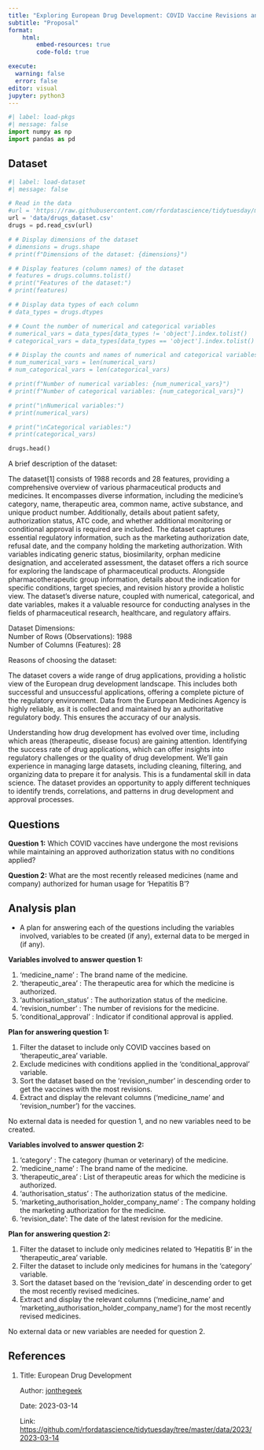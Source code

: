 ```yaml
---
title: "Exploring European Drug Development: COVID Vaccine Revisions and Recent Hepatitis B Medications"
subtitle: "Proposal"
format: 
    html:
        embed-resources: true
        code-fold: true

execute: 
  warning: false
  error: false
editor: visual
jupyter: python3
---
```


```python
#| label: load-pkgs
#| message: false
import numpy as np
import pandas as pd
```

## Dataset

```python
#| label: load-dataset
#| message: false

# Read in the data
#url = 'https://raw.githubusercontent.com/rfordatascience/tidytuesday/master/data/2023/2023-03-14/drugs.csv'
url = 'data/drugs_dataset.csv'
drugs = pd.read_csv(url)

# # Display dimensions of the dataset
# dimensions = drugs.shape
# print(f"Dimensions of the dataset: {dimensions}")

# # Display features (column names) of the dataset
# features = drugs.columns.tolist()
# print("Features of the dataset:")
# print(features)

# # Display data types of each column
# data_types = drugs.dtypes

# # Count the number of numerical and categorical variables
# numerical_vars = data_types[data_types != 'object'].index.tolist()
# categorical_vars = data_types[data_types == 'object'].index.tolist()

# # Display the counts and names of numerical and categorical variables
# num_numerical_vars = len(numerical_vars)
# num_categorical_vars = len(categorical_vars)

# print(f"Number of numerical variables: {num_numerical_vars}")
# print(f"Number of categorical variables: {num_categorical_vars}")

# print("\nNumerical variables:")
# print(numerical_vars)

# print("\nCategorical variables:")
# print(categorical_vars)

drugs.head()
```

A brief description of the dataset:

The dataset\[1\] consists of 1988 records and 28 features, providing a comprehensive overview of various pharmaceutical products and medicines. It encompasses diverse information, including the medicine's category, name, therapeutic area, common name, active substance, and unique product number. Additionally, details about patient safety, authorization status, ATC code, and whether additional monitoring or conditional approval is required are included. The dataset captures essential regulatory information, such as the marketing authorization date, refusal date, and the company holding the marketing authorization. With variables indicating generic status, biosimilarity, orphan medicine designation, and accelerated assessment, the dataset offers a rich source for exploring the landscape of pharmaceutical products. Alongside pharmacotherapeutic group information, details about the indication for specific conditions, target species, and revision history provide a holistic view. The dataset's diverse nature, coupled with numerical, categorical, and date variables, makes it a valuable resource for conducting analyses in the fields of pharmaceutical research, healthcare, and regulatory affairs.

Dataset Dimensions:\
Number of Rows (Observations): 1988\
Number of Columns (Features): 28

Reasons of choosing the dataset:

The dataset covers a wide range of drug applications, providing a holistic view of the European drug development landscape. This includes both successful and unsuccessful applications, offering a complete picture of the regulatory environment. Data from the European Medicines Agency is highly reliable, as it is collected and maintained by an authoritative regulatory body. This ensures the accuracy of our analysis.

Understanding how drug development has evolved over time, including which areas (therapeutic, disease focus) are gaining attention. Identifying the success rate of drug applications, which can offer insights into regulatory challenges or the quality of drug development. We'll gain experience in managing large datasets, including cleaning, filtering, and organizing data to prepare it for analysis. This is a fundamental skill in data science. The dataset provides an opportunity to apply different techniques to identify trends, correlations, and patterns in drug development and approval processes.

## Questions

**Question 1:** Which COVID vaccines have undergone the most revisions while maintaining an approved authorization status with no conditions applied?

**Question 2:** What are the most recently released medicines (name and company) authorized for human usage for 'Hepatitis B'?

## Analysis plan

-   A plan for answering each of the questions including the variables involved, variables to be created (if any), external data to be merged in (if any).

**Variables involved to answer question 1:**

1.  'medicine_name' : The brand name of the medicine.
2.  'therapeutic_area' : The therapeutic area for which the medicine is authorized.
3.  'authorisation_status' : The authorization status of the medicine.
4.  'revision_number' : The number of revisions for the medicine.
5.  'conditional_approval' : Indicator if conditional approval is applied.

**Plan for answering question 1:**

1.  Filter the dataset to include only COVID vaccines based on 'therapeutic_area' variable.
2.  Exclude medicines with conditions applied in the 'conditional_approval' variable.
3.  Sort the dataset based on the 'revision_number' in descending order to get the vaccines with the most revisions.
4.  Extract and display the relevant columns ('medicine_name' and 'revision_number') for the vaccines.

No external data is needed for question 1, and no new variables need to be created.

**Variables involved to answer question 2:**

1.  'category' : The category (human or veterinary) of the medicine.
2.  'medicine_name' : The brand name of the medicine.
3.  'therapeutic_area' : List of therapeutic areas for which the medicine is authorized.
4.  'authorisation_status' : The authorization status of the medicine.
5.  'marketing_authorisation_holder_company_name' : The company holding the marketing authorization for the medicine.
6.  'revision_date': The date of the latest revision for the medicine.

**Plan for answering question 2:**

1.  Filter the dataset to include only medicines related to 'Hepatitis B' in the 'therapeutic_area' variable.
2.  Filter the dataset to include only medicines for humans in the 'category' variable.
3.  Sort the dataset based on the 'revision_date' in descending order to get the most recently revised medicines.
4.  Extract and display the relevant columns ('medicine_name' and 'marketing_authorisation_holder_company_name') for the most recently revised medicines.

No external data or new variables are needed for question 2.

## References

1.  Title: European Drug Development

    Author: [jonthegeek](https://github.com/jonthegeek)

    Date: 2023-03-14

    Link: <https://github.com/rfordatascience/tidytuesday/tree/master/data/2023/2023-03-14>